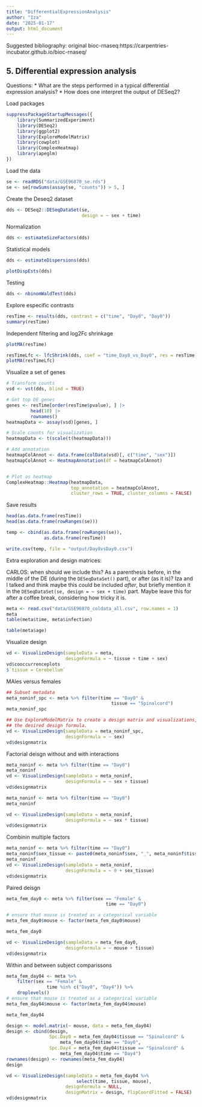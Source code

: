 ```yaml
---
title: "DifferentialExpressionAnalysis"
author: "Iza"
date: "2025-01-17"
output: html_document
---
```

Suggested bibliography:
original bioc-rnaseq:https://carpentries-incubator.github.io/bioc-rnaseq/

## 5. Differential expression analysis
Questions:
* What are the steps performed in a typical differential expression analysis?
* How does one interpret the output of DESeq2?

Load packages
```r
suppressPackageStartupMessages({
    library(SummarizedExperiment)
    library(DESeq2)
    library(ggplot2)
    library(ExploreModelMatrix)
    library(cowplot)
    library(ComplexHeatmap)
    library(apeglm)
})

```

Load the data
```r
se <- readRDS("data/GSE96870_se.rds")
se <- se[rowSums(assay(se, "counts")) > 5, ]
```


Create the Deseq2 dataset
```r
dds <- DESeq2::DESeqDataSet(se,
                            design = ~ sex + time)
```

Normalization
```r
dds <- estimateSizeFactors(dds)
```

Statistical models
```r
dds <- estimateDispersions(dds)

plotDispEsts(dds)
```


Testing
```r
dds <- nbinomWaldTest(dds)
```

Explore especific contrasts
```r
resTime <- results(dds, contrast = c("time", "Day8", "Day0"))
summary(resTime)
```

Independent filtering and log2Fc shrinkage
```r
plotMA(resTime)
```

```r
resTimeLfc <- lfcShrink(dds, coef = "time_Day8_vs_Day0", res = resTime)
plotMA(resTimeLfc)
```

Visualize a set of genes
```r
# Transform counts
vsd <- vst(dds, blind = TRUE)

# Get top DE genes
genes <- resTime[order(resTime$pvalue), ] |>
         head(10) |>
         rownames()
heatmapData <- assay(vsd)[genes, ]

# Scale counts for visualization
heatmapData <- t(scale(t(heatmapData)))

# Add annotation
heatmapColAnnot <- data.frame(colData(vsd)[, c("time", "sex")])
heatmapColAnnot <- HeatmapAnnotation(df = heatmapColAnnot)


# Plot as heatmap
ComplexHeatmap::Heatmap(heatmapData,
                        top_annotation = heatmapColAnnot,
                        cluster_rows = TRUE, cluster_columns = FALSE)

```

Save results
```r
head(as.data.frame(resTime))
head(as.data.frame(rowRanges(se)))

temp <- cbind(as.data.frame(rowRanges(se)),
              as.data.frame(resTime))

write.csv(temp, file = "output/Day8vsDay0.csv")
```


Extra exploration and design matrices:

CARLOS: when should we include this? As a parenthesis before, in the middle of the DE (during the `DESeqDataSet()` part), or after (as it is)? Iza and I talked and think maybe this could be included *after*, but briefly mention it in the `DESeqDataSet(se, design = ~ sex + time)` part. Maybe leave this for after a coffee break, considering how tricky it is.

```r
meta <- read.csv("data/GSE96870_coldata_all.csv", row.names = 1)
meta
table(meta$time, meta$infection)

table(meta$age)
```

Visualize design
```r
vd <- VisualizeDesign(sampleData = meta, 
                      designFormula = ~ tissue + time + sex)
vd$cooccurrenceplots
$`tissue = Cerebellum`
```

MAles versus females
```r
## Subset metadata
meta_noninf_spc <- meta %>% filter(time == "Day0" & 
                                       tissue == "Spinalcord")
meta_noninf_spc
```

```r
## Use ExploreModelMatrix to create a design matrix and visualizations, given 
## the desired design formula. 
vd <- VisualizeDesign(sampleData = meta_noninf_spc, 
                      designFormula = ~ sex)
vd$designmatrix
```

Factorial deisgn without and with interactions
```r
meta_noninf <- meta %>% filter(time == "Day0")
meta_noninf
vd <- VisualizeDesign(sampleData = meta_noninf, 
                      designFormula = ~ sex + tissue)
vd$designmatrix
```

```r
meta_noninf <- meta %>% filter(time == "Day0")
meta_noninf

vd <- VisualizeDesign(sampleData = meta_noninf, 
                      designFormula = ~ sex * tissue)
vd$designmatrix

```


Combinin multiple factors
```r

meta_noninf <- meta %>% filter(time == "Day0")
meta_noninf$sex_tissue <- paste0(meta_noninf$sex, "_", meta_noninf$tissue)
meta_noninf
vd <- VisualizeDesign(sampleData = meta_noninf, 
                      designFormula = ~ 0 + sex_tissue)
vd$designmatrix
```

Paired deisgn
```r
meta_fem_day0 <- meta %>% filter(sex == "Female" & 
                                     time == "Day0")

# ensure that mouse is treated as a categorical variable
meta_fem_day0$mouse <- factor(meta_fem_day0$mouse)

meta_fem_day0

```

```r

vd <- VisualizeDesign(sampleData = meta_fem_day0,
                      designFormula = ~ mouse + tissue)
vd$designmatrix
```

Within and between subject comparissons
```r
meta_fem_day04 <- meta %>% 
    filter(sex == "Female" & 
               time %in% c("Day0", "Day4")) %>%
    droplevels()
# ensure that mouse is treated as a categorical variable
meta_fem_day04$mouse <- factor(meta_fem_day04$mouse)

meta_fem_day04
```


```r
design <- model.matrix(~ mouse, data = meta_fem_day04)
design <- cbind(design, 
                Spc.Day0 = meta_fem_day04$tissue == "Spinalcord" & 
                    meta_fem_day04$time == "Day0",
                Spc.Day4 = meta_fem_day04$tissue == "Spinalcord" & 
                    meta_fem_day04$time == "Day4")
rownames(design) <- rownames(meta_fem_day04)
design
```


```r
vd <- VisualizeDesign(sampleData = meta_fem_day04 %>%
                          select(time, tissue, mouse),
                      designFormula = NULL, 
                      designMatrix = design, flipCoordFitted = FALSE)
vd$designmatrix
```
